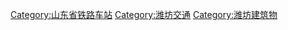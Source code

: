 [[Category:山东省铁路车站|Category:山东省铁路车站]]
[[Category:潍坊交通|Category:潍坊交通]]
[[Category:潍坊建筑物|Category:潍坊建筑物]]